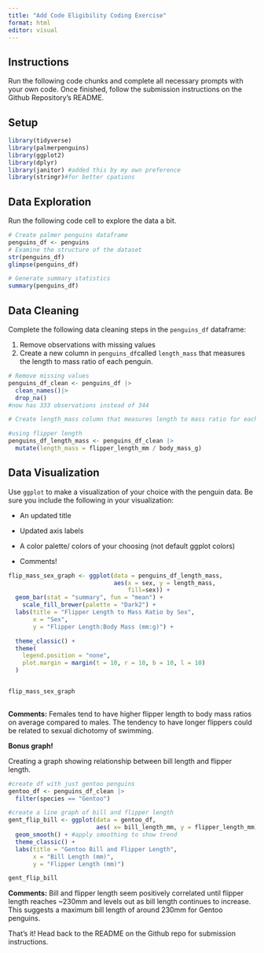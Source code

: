 ```yaml
---
title: "Add Code Eligibility Coding Exercise"
format: html
editor: visual
---
```


## Instructions

Run the following code chunks and complete all necessary prompts with your own code. Once finished, follow the submission instructions on the Github Repository's README.

## Setup

```r
library(tidyverse)
library(palmerpenguins)
library(ggplot2)
library(dplyr)
library(janitor) #added this by my own preference
library(stringr)#for better cpations
```

## Data Exploration

Run the following code cell to explore the data a bit.

```r


# Create palmer penguins dataframe
penguins_df <- penguins
# Examine the structure of the dataset
str(penguins_df)
glimpse(penguins_df)

# Generate summary statistics
summary(penguins_df)

```

## Data Cleaning

Complete the following data cleaning steps in the `penguins_df` dataframe:

1.  Remove observations with missing values
2.  Create a new column in `penguins_df`called `length_mass` that measures the length to mass ratio of each penguin.

```r

# Remove missing values
penguins_df_clean <- penguins_df |>
  clean_names()|>
  drop_na()
#now has 333 observations instead of 344

# Create length_mass column that measures length to mass ratio for each penguin

#using flipper length
penguins_df_length_mass <- penguins_df_clean |>
  mutate(length_mass = flipper_length_mm / body_mass_g)
```

## Data Visualization

Use `ggplot` to make a visualization of your choice with the penguin data. Be sure you include the following in your visualization:

-   An updated title

-   Updated axis labels

-   A color palette/ colors of your choosing (not default ggplot colors)

-   Comments!

```r

flip_mass_sex_graph <- ggplot(data = penguins_df_length_mass, 
                              aes(x = sex, y = length_mass, 
                                  fill=sex)) +
  geom_bar(stat = "summary", fun = "mean") +
    scale_fill_brewer(palette = "Dark2") + 
  labs(title = "Flipper Length to Mass Ratio by Sex", 
       x = "Sex", 
       y = "Flipper Length:Body Mass (mm:g)") +

  theme_classic() +
  theme(
    legend.position = "none",
    plot.margin = margin(t = 10, r = 10, b = 10, l = 10)
  )


flip_mass_sex_graph
                                
```

**Comments:** Females tend to have higher flipper length to body mass ratios on average compared to males. The tendency to have longer flippers could be related to sexual dichotomy of swimming.

**Bonus graph!**

Creating a graph showing relationship between bill length and flipper length.

```r

#create df with just gentoo penguins
gentoo_df <- penguins_df_clean |>
  filter(species == "Gentoo")

#create a line graph of bill and flipper length
gent_flip_bill <- ggplot(data = gentoo_df, 
                         aes( x= bill_length_mm, y = flipper_length_mm))+
  geom_smooth() + #apply smoothing to show trend 
  theme_classic() +
  labs(title = "Gentoo Bill and Flipper Length", 
       x = "Bill Length (mm)", 
       y = "Flipper Length (mm)")

gent_flip_bill
```

**Comments:** Bill and flipper length seem positively correlated until flipper length reaches \~230mm and levels out as bill length continues to increase. This suggests a maximum bill length of around 230mm for Gentoo penguins.

That's it! Head back to the README on the Github repo for submission instructions.

